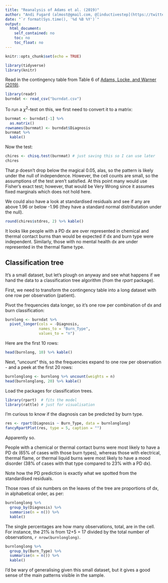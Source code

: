 ```yaml
---
title: "Reanalysis of Adams et al. (2019)"
author: "Andi Fugard (almost@gmail.com, @[inductivestep](https://twitter.com/InductiveStep))"
date: "`r format(Sys.time(), '%d %B %Y')`"
output:
  html_document:
    self_contained: no
    toc: no
    toc_float: no
---
```


```r
knitr::opts_chunk$set(echo = TRUE)
```

```r
library(tidyverse)
library(knitr)
```

Read in the contingency table from Table 6 of [Adams, Locke, and Warner (2019)](https://doi.org/10.1016/j.burns.2019.04.005).

```r
library(readr)
burndat <- read_csv("burndat.csv")
```

To run a $\chi^2$-test on this, we first need to convert it to a matrix:

```r
burnmat <- burndat[-1] %>%
  as.matrix()
rownames(burnmat) <- burndat$Diagnosis
burnmat %>%
  kable()
```

Now the test:

```r
chires <- chisq.test(burnmat) # just saving this so I can use later
chires
```

That *p* doesn't drop below the magical 0.05, alas, so the pattern is likely under the null of independence. However, the cell counts are small, so the assumptions of the test aren't satisfied. At this point many would use Fisher's exact test; however, that would be Very Wrong since it assumes fixed marginals which does not hold here.

We could also have a look at standardised residuals and see if any are above 1.96 or below -1.96 (they have a standard normal distributation under the null).

```r
round(chires$stdres, 2) %>% kable()
```

It looks like people with a PD dx are over represented in chemical and thermal contact burns than would be expected if dx and burn type were independent. Similarly, those with no mental health dx are under represented in the thermal flame type.



## Classification tree

It's a small dataset, but let's plough on anyway and see what happens if we hand the data to a classification tree algorithm (from the *rpart* package).

First, we need to transform the contingency table into a long dataset with one row per observation (patient).

Pivot the frequencies data longer, so it's one row per combination of dx and burn classification:

```r
burnlong <- burndat %>%
  pivot_longer(cols = -Diagnosis,
               names_to = "Burn_Type",
               values_to = "n")
```

Here are the first 10 rows:

```r
head(burnlong, 10) %>% kable()
```

Next, "uncount" this, so the frequencies expand to one row per observation - and a peek at the first 20 rows:

```r
burnlonglong <- burnlong %>% uncount(weights = n)
head(burnlonglong, 20) %>% kable()
```

Load the packages for classification trees.

```r
library(rpart)  # fits the model
library(rattle) # just for visualisation
```

I'm curious to know if the diagnosis can be predicted by burn type.

```r
res <- rpart(Diagnosis ~ Burn_Type, data = burnlonglong)
fancyRpartPlot(res, type = 5, caption = "")
```

Apparently so.

People with a chemical or thermal contact burns were most likely to have a PD dx (65% of cases with those burn types), whereas those with electrical, thermal flame, or thermal liquid burns were most likely to have a mood disorder (38% of cases with that type compared to 23% with a PD dx).

Note how the PD prediction is exactly what we spotted from the standardised residuals.

Those rows of six numbers on the leaves of the tree are proportions of dx, in alphabetical order, as per:

```r
burnlonglong %>%
  group_by(Diagnosis) %>%
  summarise(n = n()) %>%
  kable()
```

The single percentages are how many observations, total, are in the cell. For instance, the 21% is from 12+5 = 17 divided by the total number of observations, `r nrow(burnlonglong)`.

```r
burnlonglong %>%
  group_by(Burn_Type) %>%
  summarise(n = n()) %>%
  kable()
```

I'd be wary of generalising given this small dataset, but it gives a good sense of the main patterns visible in the sample.


